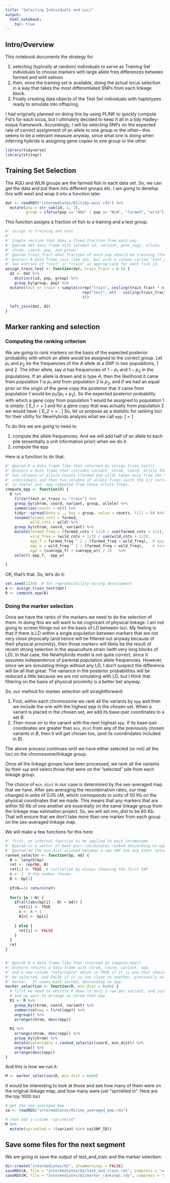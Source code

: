 ```yaml
---
title: "Selecting Individuals and Loci"
output: 
  html_notebook:
    toc: true
---
```



## Intro/Overview

This notebook documents the strategy for 

1. selecting (typically at random) individuals to serve as Training Set individuals
to choose markers with large allele freq differences between farmed and wild salmon
1. then, once the training set is available, doing the actual locus selection in a way
that takes the most differentiated SNPs from each linkage block.
1. Finally creating data objects of the Test Set individuals with haplotypes
ready to simulate into offspring.

I had originally planned on doing this by using PLINK to quickly compute Fst's
for each locus, but I ultimately decided to keep it all in a tidy Hadley-esque
framework.  Accordingly, I will be selecting SNPs on the expected rate of correct
assignment of an allele to one group or the other---this seems to be a relevant measure
anyway, since what one is doing when inferring hybrids is assigning gene copies to one
group or the other.

```r
library(tidyverse)
library(stringr)
```

## Training Set Selection

The AQU and WLN groups are the farmed fish in each data set.  So, we can get the data and put them
into different groups etc.  I am going to develop this with west and wrap it into a function later.
```r
dat <- readRDS("intermediates/01/tidy-west.rds") %>%
  mutate(pop = str_sub(id, 1, 3),
         group = ifelse(pop == "AQU" | pop == "WLN", "farmed", "wild"))
```

This function assigns a fraction of fish to a training and a test group.
```r
#' assign to training and test
#'
#' Simple version that does a fixed fraction from each pop
#' @param dat data frame with columns id, variant, gene_copy, allele, 
#' chrom, coord, pop, and group.  
#' @param train_fract what fraction of each pop should be training (the rest is test)
#' @return A data frame just like dat, but with a column called "test_or_train" that
#' has entries of "test" or "train" as appropriate for each fish id.
assign_train_test <- function(dat, train_fract = 0.5) {
  d2 <- dat %>%
    distinct(id, pop, group) %>%
    group_by(group, pop) %>%
  mutate(test_or_train = sample(c(rep("train", ceiling(train_fract * n())),
                                  rep("test", n() - ceiling(train_fract * n()))
                                  )))
         
  left_join(dat, d2) 
}
```


## Marker ranking and selection

### Computing the ranking criterion

We are going to rank markers on the basis of the expected posterior probability with which 
an allele would be assigned to the correct group.  Let $p_1$ and $p_2$ be the frequencies of
the $A$ allele at a SNP in two populations, 1 and 2.  The other allele, say $a$ has frequencies
of $1-p_1$ and $1-p_2$ in the populations.  If an allele is drawn and is type $A$, then 
the likelihood it came from population 1 is $p_1$ and from population 2 is $p_2$, and if we
had an equal prior on the origin of the gene copy the posterior that it came from population 1
would be $p_1/(p_1 + p_2)$.  So the expected posterior probability with which a gene copy from population 1
would be assigned to population 1 is simply:
\[
E_1 = \frac{p_1^2}{p_1 + p_2} + \frac{(1-p_1)^2}{2 - (p_1 + p_2)}
\]
and for a gene copy that was actually from population 2 we would have:
\[
E_2 = \frac{p_2^2}{p_1 + p_2} + \frac{(1-p_2)^2}{2 - (p_1 + p_2)}.
\]
So, let us propose as a statistic for ranking loci for their utility for NewHybrids analysis
what we call `epp`:
\[
\mathrm{epp} = \frac{E_1 + E_2}{2}
\]

To do this
we are going to need to 

1. compute the allele frequencies.  And we will add half of an allele to
each pile (essentially a unit information prior) when we do it.
1. compute the epp

Here is a function to do that:
```r
#' @param D a data frame like that returned by assign_train_test()
#' @return a data frame that includes variant, chrom, coord, allele then has
#' two columns of allele counts (farmed and wild) taken only from the "train"
#' individuals and then two columns of allele freqs (with the 1/2 correction
#' in there) and  epp computed from those allele freqs.
compute_epp <- function(D) {
  D %>%
    filter(test_or_train == "train") %>%
    group_by(chrom, coord, variant, group, allele) %>%
    summarise(counts = n()) %>%
    tidyr::spread(data = ., key = group, value = counts, fill = 0) %>%
    rename(farmed_cnts = farmed,
           wild_cnts = wild) %>%
    group_by(chrom, coord, variant) %>%
    mutate(farmed_freq = (farmed_cnts + 1/2) / sum(farmed_cnts + 1/2),
           wild_freq = (wild_cnts + 1/2) / sum(wild_cnts + 1/2),
           epp_f = farmed_freq ^ 2 / (farmed_freq + wild_freq),  # epp_f and epp_w are just intermediate allele-specific
           epp_w = wild_freq ^ 2 / (farmed_freq + wild_freq),    # terms that make the calculation easier, here
           epp = (sum(epp_f) + sum(epp_w)) / 2)   %>%
    select(-epp_f, -epp_w)
    
}
```

OK, that's that.   So, let's do it:
```r
set.seed(1234)  # for reproducibility during development
A <- assign_train_test(dat)
R <- compute_epp(A)
```

### Doing the marker selection

Once we have the ranks of the markers we need to do the selection of them.
In doing this we will want to be cognizant of physical linkage. I am not
going to screen things out on the basis of LD between loci.  My feeling is that
if there is LD within a single population between markers that are not very close 
physically (and hence will be filtered out anyway because of their physical proximity),
then those markers will likely be the result of recent strong selection in the aquaculture
strain (with very long blocks of LD).  In that case, the NewHybrids model is not quite correct, since it assumes
independence of parental population allele frequencies.  However, since we are simulating
things without any LD, I don't suspect the difference will be all that great.  The variance
in the posterior probabilities will be reduced a little because we are not simulating with 
LD, but I think that filtering on the basis of physical proximity is a better bet anyway.  

So, our method for marker selection will straightforward:

1. First, within each chromosome we rank all the variants by `epp` and then we include
the one with the highest epp in the chosen set. When a variant is placed in the chosen
set, we add its base-pair coordinates to a set $B$.
1. Then move on to the variant with the next highest `epp`.  If its base-pair coordinates
are greater than `min_dist` from any of the previously chosen variants in $B$, then it
will get chosen too, (and its coordindates included in $B$).

The above process continues until we have either selected (or not) all the loci on the
chromosome/linkage group.

Once all the linkage groups have been processed, we rank all the variants by their 
`epp` and select those that were on the "selected" pile from each linkage group.

The choice of `min_dist` in our case is determined by the sex-averaged map that we have.
After sex-averaging the recombination rates, our map changed in units of 0.05 cM, which 
corresponds to units of 50 Kb on the physical coordinates that we made.  This means
that any markers that are within 50 Kb of one another are essentially on the same
linkage group from the linkage map estimation project.  So, we will set min_dist to be 
60 Kb.  That will ensure that we don't take more than one marker from each group on the
sex-averaged linkage map.  

We will make a few functions for this here:
```r
#' first, an internal function to be applied to each chromosome
#' @param co a vector of base pair coordinates ranked descending on epp
#' @param md the min_dist allowed between a new SNP and any other selected ones
ranked_selector <- function(bp, md) {
  N <- length(bp)
  ret <- rep(NA, N)
  ret[1] <- TRUE  # initialize by always choosing the first SNP
  n <- 1  # the number chosen
  B <- bp[1]
  
  if(N==1) return(ret)
    
  for(i in 2:N) {
    if(all(abs(bp[i] - B) > md)) {
      ret[i] <- TRUE
      n <- n + 1
      B[n] <- bp[i]
      
    } else {
      ret[i] <- FALSE
    }
  }
  ret
}


#' @param R a data frame like that returned by compute_epp()
#' @return returns a data frame with chrom, coord, variant, epp, 
#' and a new column "selectable" which is TRUE if it is one that should
#' be selected, and FALSE if it is too close to another, previously selected
#' marker.  It comes back sorted, descending on epp. 
marker_selection <- function(R, min_dist = 6e04) {
  # first we need to whittle R down to only 1 row per variant, and just keep the epp
  # and we want to arrange on chrom then epp
  R1 <- R %>% 
    group_by(chrom, coord, variant) %>%
    summarise(epp = first(epp)) %>%
    ungroup() %>%
    arrange(chrom, desc(epp))
  
  R1 %>% 
    arrange(chrom, desc(epp)) %>%
    group_by(chrom) %>%
    mutate(selectable = ranked_selector(coord, min_dist)) %>%
    ungroup() %>%
    arrange(desc(epp))
}
```


And this is how we run it:
```r
M <- marker_selection(R, min_dist = 6e04)
```

It would be interesting to look at those and see how many of them were on the original
linkage map, and how many were just "sprinkled in".  Here are the top 1000 loci
```r
# get the sex-averaged map
sa <- readRDS("intermediates/01/sex_averaged_map.rds")

# then add a column "sprinkled"
M %>%
  mutate(sprinkled = !(variant %in% sa$SNP_ID))
```

## Save some files for the next segment

We are going to save the output of test_and_train and the marker selection:
```r
dir.create("intermediates/02", showWarnings = FALSE)
saveRDS(A, file = "intermediates/02/test_and_train.rds", compress = "xz")
saveRDS(M, file = "intermediates/02/marker_rankings.rds", compress = "xz")
```
